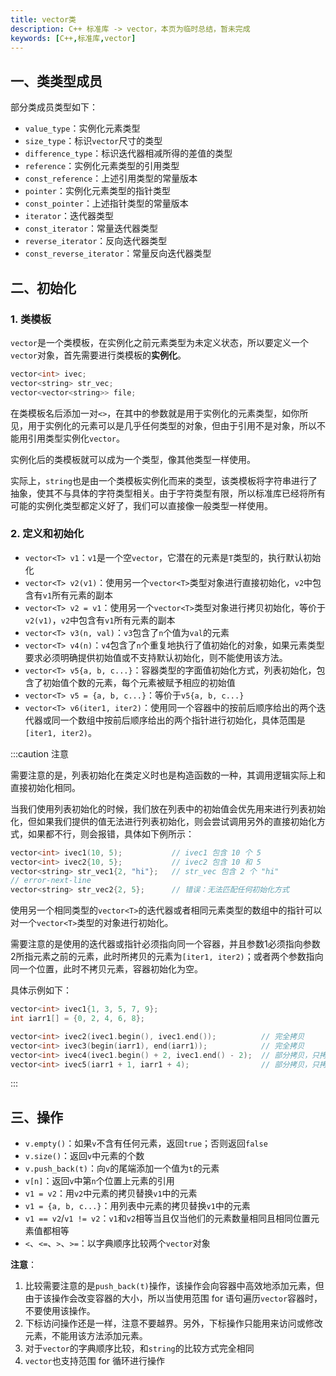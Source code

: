 ```yaml
---
title: vector类
description: C++ 标准库 -> vector，本页为临时总结，暂未完成
keywords: [C++,标准库,vector]
---
```


## 一、类类型成员

部分类成员类型如下：

- `value_type`：实例化元素类型
- `size_type`：标识`vector`尺寸的类型
- `difference_type`：标识迭代器相减所得的差值的类型
- `reference`：实例化元素类型的引用类型
- `const_reference`：上述引用类型的常量版本
- `pointer`：实例化元素类型的指针类型
- `const_pointer`：上述指针类型的常量版本
- `iterator`：迭代器类型
- `const_iterator`：常量迭代器类型
- `reverse_iterator`：反向迭代器类型
- `const_reverse_iterator`：常量反向迭代器类型



## 二、初始化

### 1. 类模板

`vector`是一个类模板，在实例化之前元素类型为未定义状态，所以要定义一个`vector`对象，首先需要进行类模板的**实例化**。

```cpp
vector<int> ivec;
vector<string> str_vec;
vector<vector<string>> file;
```

在类模板名后添加一对`<>`，在其中的参数就是用于实例化的元素类型，如你所见，用于实例化的元素可以是几乎任何类型的对象，但由于引用不是对象，所以不能用引用类型实例化`vector`。

实例化后的类模板就可以成为一个类型，像其他类型一样使用。

实际上，`string`也是由一个类模板实例化而来的类型，该类模板将字符串进行了抽象，使其不与具体的字符类型相关。由于字符类型有限，所以标准库已经将所有可能的实例化类型都定义好了，我们可以直接像一般类型一样使用。



### 2. 定义和初始化

- `vector<T> v1`：`v1`是一个空`vector`，它潜在的元素是`T`类型的，执行默认初始化
- `vector<T> v2(v1)`：使用另一个`vector<T>`类型对象进行直接初始化，`v2`中包含有`v1`所有元素的副本
- `vector<T> v2 = v1`：使用另一个`vector<T>`类型对象进行拷贝初始化，等价于`v2(v1)`，`v2`中包含有`v1`所有元素的副本
- `vector<T> v3(n, val)`：`v3`包含了`n`个值为`val`的元素
- `vector<T> v4(n)`：`v4`包含了`n`个重复地执行了值初始化的对象，如果元素类型要求必须明确提供初始值或不支持默认初始化，则不能使用该方法。
- `vector<T> v5{a, b, c...}`：容器类型的字面值初始化方式，列表初始化，包含了初始值个数的元素，每个元素被赋予相应的初始值
- `vector<T> v5 = {a, b, c...}`：等价于`v5{a, b, c...}`
- `vector<T> v6(iter1, iter2)`：使用同一个容器中的按前后顺序给出的两个迭代器或同一个数组中按前后顺序给出的两个指针进行初始化，具体范围是`[iter1, iter2)`。

:::caution 注意

<Tabs>

<TabItem value="list_initialize" label="关于列表初始化">

需要注意的是，列表初始化在类定义时也是构造函数的一种，其调用逻辑实际上和直接初始化相同。

当我们使用列表初始化的时候，我们放在列表中的初始值会优先用来进行列表初始化，但如果我们提供的值无法进行列表初始化，则会尝试调用另外的直接初始化方式，如果都不行，则会报错，具体如下例所示：

```cpp
vector<int> ivec1(10, 5);			// ivec1 包含 10 个 5
vector<int> ivec2{10, 5};			// ivec2 包含 10 和 5
vector<string> str_vec1{2, "hi"};	// str_vec 包含 2 个 "hi"
// error-next-line
vector<string> str_vec2{2, 5};		// 错误：无法匹配任何初始化方式
```

</TabItem>

<TabItem value="Iter_initialize" label="关于使用迭代器或指针的初始化">

使用另一个相同类型的`vector<T>`的迭代器或者相同元素类型的数组中的指针可以对一个`vector<T>`类型的对象进行初始化。

需要注意的是使用的迭代器或指针必须指向同一个容器，并且参数1必须指向参数2所指元素之前的元素，此时所拷贝的元素为`[iter1, iter2)`；或者两个参数指向同一个位置，此时不拷贝元素，容器初始化为空。

具体示例如下：

```cpp
vector<int> ivec1{1, 3, 5, 7, 9};
int iarr1[] = {0, 2, 4, 6, 8};

vector<int> ivec2(ivec1.begin(), ivec1.end());			// 完全拷贝
vector<int> ivec3(begin(iarr1), end(iarr1));			// 完全拷贝
vector<int> ivec4(ivec1.begin() + 2, ivec1.end() - 2);	// 部分拷贝，只拷贝了 5
vector<int> ivec5(iarr1 + 1, iarr1 + 4);				// 部分拷贝，只拷贝了 2, 4, 6
```

</TabItem>

</Tabs>

:::



## 三、操作

- `v.empty()`：如果`v`不含有任何元素，返回`true`；否则返回`false`
- `v.size()`：返回`v`中元素的个数
- `v.push_back(t)`：向`v`的尾端添加一个值为`t`的元素
- `v[n]`：返回`v`中第`n`个位置上元素的引用
- `v1 = v2`：用`v2`中元素的拷贝替换`v1`中的元素
- `v1 = {a, b, c...}`：用列表中元素的拷贝替换`v1`中的元素
- `v1 == v2`/`v1 != v2`：`v1`和`v2`相等当且仅当他们的元素数量相同且相同位置元素值都相等
- `<`、`<=`、`>`、`>=`：以字典顺序比较两个`vector`对象

**注意**：

1. 比较需要注意的是`push_back(t)`操作，该操作会向容器中高效地添加元素，但由于该操作会改变容器的大小，所以当使用范围 for 语句遍历`vector`容器时，不要使用该操作。
2. 下标访问操作还是一样，注意不要越界。另外，下标操作只能用来访问或修改元素，不能用该方法添加元素。
3. 对于`vector`的字典顺序比较，和`string`的比较方式完全相同
4. `vector`也支持范围 for 循环进行操作
